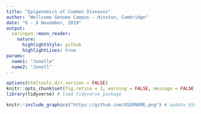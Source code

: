 ```yaml
---
title: "Epigenomics of Common Diseases"
author: "Wellcome Genome Campus - Hinxton, Cambridge"
date: "6 - 8 November, 2019"
output: 
  xaringan::moon_reader:
    nature:
      highlightStyle: github
      highlightLines: true
params:
  name1: "Jonelle" 
  name2: "Jonell"
---
```


```r
options(htmltools.dir.version = FALSE)
knitr::opts_chunk$set(fig.retina = 3, warning = FALSE, message = FALSE)
library(tidyverse) # load tidyverse package

```





```r
knitr::include_graphics("https://github.com/USERNAME.png") # update USERNAME here
```








